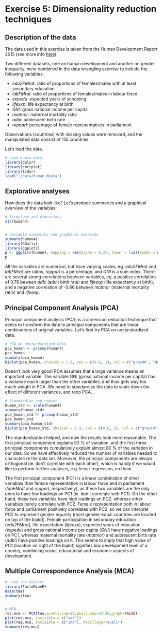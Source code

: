 # Exercise 5: Dimensionality reduction techniques


## Description of the data

The data used in this exercise is taken from the Human Development Report 2015 (see more info [here](http://hdr.undp.org/en/content/human-development-index-hdi)).

Two different datasets, one on human development and another on gender inequality, were combined in the data wrangling exercise to include the following variables:

* *edu2FMrat*: ratio of proportions of females/males with at least secondary education
* *labFMrat*: ratio of proportions of females/males in labour force
* *expedu*: expected years of schooling
* *lifexxp*: life expectancy at birth
* *GNI*: gross national income per capita
* *matmor*: maternal mortality ratio
* *adbi*: adolescent birth rate
* *repparl*: percentage of female representatives in parliament

Observations (countries) with missing values were removed, and the manipulated data consist of 155 countries.

Let's load the data.
```r
# Load human data
library(dplyr)
library(corrplot)
library(tidyr)
load("./data/human.RData")
```


## Explorative analyses

How does the data look like? Let's produce summaries and a graphical overview of the variables:
```r
# Structure and dimensions
str(human4)


# Variable summaries and graphical overview
summary(human4)
library(GGally)
library(ggplot2)
p <- ggpairs(human4, mapping = aes(alpha = 0.3), lower = list(combo = wrap("facethist", bins = 20)))
p
```

All the variables are numerical, but have varying scales, eg. *edu2FMrat* and *labFMrat* are ratios, *repparl* is a percentage, and *GNI* is a sum index. There are several strong correlations between variables, eg. a positive correlation of 0.76 beween *adbi* (adult birth rate) and *lifeexp* (life expectancy at birth), and a negative correlation of -0.86 between *matmor* (maternal mortality ratio) and *lifeexp*.


## Principal Component Analysis (PCA)

Principal component analysis (PCA) is a dimension reduction technique that seeks to transform the data to principal components that are linear combinations of original variables. Let's first try PCA on unstandardized data.
```r
# PCA on unstandardized data
pca_human <- prcomp(human4)
pca_human
summary(pca_human)
biplot(pca_human, choices = 1:2, cex = c(0.6, 1), col = c("grey40", "deeppink2"))
```

Doesn't look very good! PCA assumes that a large variance means an important variable. The variable GNI (gross national income per capita) has a variance much larger than the other variables, and thus gets way too much weight in PCA. We need to standardize the data to scale down the effect of different variances, and redo PCA.
```r
# Standardize and repeat
human_std <- scale(human4)
summary(human_std)
pca_human_std <- prcomp(human_std)
pca_human_std
summary(pca_human_std)
biplot(pca_human_std, choices = 1:2, cex = c(0.6, 1), col = c("grey40", "darkviolet"))
```

The standardization helped, and now the results look more reasonable. The first principal component explains 53 % of variation, and the first three principal components cumulatively explain almost 80 % of the variation in our data. So we have effectively reduced the number of variables needed to characterize the data set. Moreover, the principal components are always orthogonal (ie. don't correlate with each other), which is handy if we would like to perform further analyses, e.g. linear regression, on them.

The first principal component (PC1) is a linear combination of other variables than female representation in labour force and in parliament (*labFMrat* and *repparl*, respectively), as these two variables are the only ones to have low loadings on PC1 (ie. don't correlate with PC1). On the other hand, these two variables have high loadings on PC2, whereas other variables barely correlate with PC2. Female representation both in labour force and parliament positively correlates with PC2, so we can interpret PC2 to represent gender equality (most gender-equal countries are located on top of the biplot). Female participation in secondary education (*edu2FMrat*), life expectation (*lifeexp*), expected years of education (*expedu*) and gross national income per capita (*GNI*) have negative loadings on PC1, whereas maternal mortality rate (*matmor*) and adolescent birth rate (*adbi*) have positive loadings on it. This seems to imply that high value of PC1 (location on right of the biplot) signifies low development level of a country, combining social, educational and economic aspects of development.


## Multiple Correspondence Analysis (MCA)

```r
# Load tea dataset
library(FactoMineR)
data(tea)
summary(tea)


# MCA
res.mca <- MCA(tea,quanti.sup=19,quali.sup=20:36,graph=FALSE)
plot(res.mca, invisible = c("var"))
plot(res.mca, invisible = c("ind"), habillage="quali")
summary(res.mca)
```






